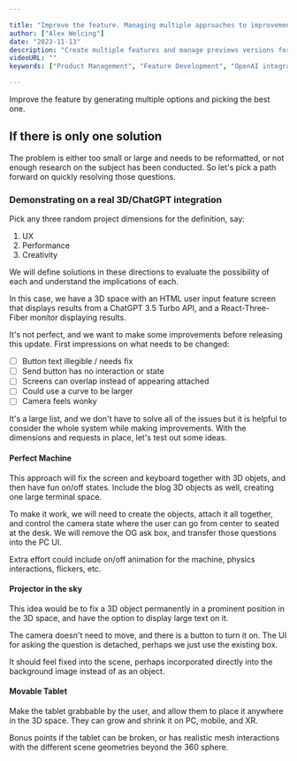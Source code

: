 ```yaml
---

title: "Improve the feature. Managing multiple approaches to improvement."
author: ["Alex Welcing"]
date: "2023-11-13"
description: "Create multiple features and manage previews versions for each on Git. Three versions of the same feature improvement on Vercel, Supabase, R3F, and ChatGPT."
videoURL: ""
keywords: ["Product Management", "Feature Development", "OpenAI integration", , "3D Development", "ThreeJS", "Coding","Git", "Vercel", "DevOps"]

---
```


Improve the feature by generating multiple options and picking the best one.

## If there is only one solution

The problem is either too small or large and needs to be reformatted, or not enough research on the subject has been conducted. So let's pick a path forward on quickly resolving those questions.

### Demonstrating on a real 3D/ChatGPT integration

Pick any three random project dimensions for the definition, say:

1. UX
2. Performance
3. Creativity

We will define solutions in these directions to evaluate the possibility of each and understand the implications of each.

In this case, we have a 3D space with an HTML user input feature  screen that displays results from a ChatGPT 3.5 Turbo API, and a React-Three-Fiber monitor displaying results.

It's not perfect, and we want to make some improvements before releasing this update. First impressions on what needs to be changed:

- [ ] Button text illegible / needs fix
- [ ] Send button has no interaction or state
- [ ] Screens can overlap instead of appearing attached
- [ ] Could use a curve to be larger
- [ ] Camera feels wonky

It's a large list, and we don't have to solve all of the issues but it is helpful to consider the whole system while making improvements. With the dimensions and requests in place, let's test out some ideas.

#### Perfect Machine

This approach will fix the screen and keyboard together with 3D objets, and then have fun on/off states. Include the blog 3D objects as well, creating one large terminal space.

To make it work, we will need to create the objects, attach it all together, and control the camera state where the user can go from center to seated at the desk. We will remove the OG ask box, and transfer those questions into the PC UI.

Extra effort could include on/off animation for the machine, physics interactions, flickers, etc.

#### Projector in the sky

This idea would be to fix a 3D object permanently in a prominent position in the 3D space, and have the option to display large text on it.

The camera doesn't need to move, and there is a button to turn it on. The UI for asking the question is detached, perhaps we just use the existing box.

It should feel fixed into the scene, perhaps incorporated directly into the background image instead of as an object.

#### Movable Tablet

Make the tablet grabbable by the user, and allow them to place it anywhere in the 3D space. They can grow and shrink it on PC, mobile, and XR.

Bonus points if the tablet can be broken, or has realistic mesh interactions with the different scene geometries beyond the 360 sphere.
